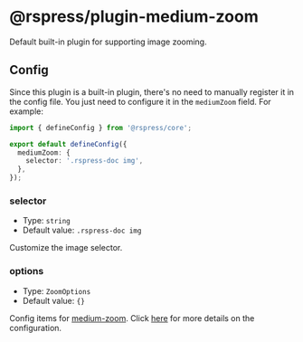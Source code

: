 # @rspress/plugin-medium-zoom <SourceCode href="https://github.com/web-infra-dev/rspress/tree/main/packages/plugin-medium-zoom" />


Default built-in plugin for supporting image zooming.

## Config

Since this plugin is a built-in plugin, there's no need to manually register it in the config file. You just need to configure it in the `mediumZoom` field. For example:

```ts title="rspress.config.ts"
import { defineConfig } from '@rspress/core';

export default defineConfig({
  mediumZoom: {
    selector: '.rspress-doc img',
  },
});
```

### selector

- Type: `string`
- Default value: `.rspress-doc img`

Customize the image selector.

### options

- Type: `ZoomOptions`
- Default value: `{}`

Config items for [medium-zoom](https://github.com/francoischalifour/medium-zoom). Click [here](https://github.com/francoischalifour/medium-zoom#options) for more details on the configuration.
